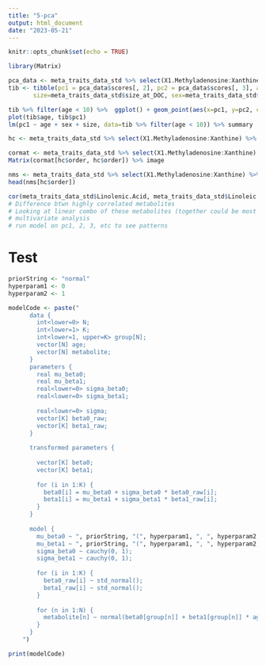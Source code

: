 ```yaml
---
title: "5-pca"
output: html_document
date: "2023-05-21"
---
```


```r
knitr::opts_chunk$set(echo = TRUE)
```

```r
library(Matrix)
```

```r
pca_data <- meta_traits_data_std %>% select(X1.Methyladenosine:Xanthine) %>%  princomp
tib <- tibble(pc1 = pca_data$scores[, 2], pc2 = pca_data$scores[, 3], age=meta_traits_data_std$age,
       size=meta_traits_data_std$size_at_DOC, sex=meta_traits_data_std$sex) 

tib %>% filter(age < 10) %>%  ggplot() + geom_point(aes(x=pc1, y=pc2, col=age)) + scale_color_viridis_b()
plot(tib$age, tib$pc1)
lm(pc1 ~ age + sex + size, data=tib %>% filter(age < 10)) %>% summary
```

```r
hc <- meta_traits_data_std %>% select(X1.Methyladenosine:Xanthine) %>% t %>% dist %>% hclust

cormat <- meta_traits_data_std %>% select(X1.Methyladenosine:Xanthine) %>% cor 
Matrix(cormat[hc$order, hc$order]) %>% image

nms <- meta_traits_data_std %>% select(X1.Methyladenosine:Xanthine) %>% colnames
head(nms[hc$order])

cor(meta_traits_data_std$Linolenic.Acid, meta_traits_data_std$Linoleic.Acid)
# Difference btwn highly correlated metabolites
# Looking at linear combo of these metabolites (together could be most predictive)
# multivariate analysis 
# run model on pc1, 2, 3, etc to see patterns
```

# Test

```r
priorString <- "normal"
hyperparam1 <- 0
hyperparam2 <- 1

modelCode <- paste("
      data {
        int<lower=0> N; 
        int<lower=1> K; 
        int<lower=1, upper=K> group[N];
        vector[N] age;
        vector[N] metabolite; 
      }
      parameters {
        real mu_beta0; 
        real mu_beta1; 
        real<lower=0> sigma_beta0; 
        real<lower=0> sigma_beta1; 
  
        real<lower=0> sigma; 
        vector[K] beta0_raw; 
        vector[K] beta1_raw;
      }
      
      transformed parameters {
  
        vector[K] beta0;
        vector[K] beta1;
  
        for (i in 1:K) {
          beta0[i] = mu_beta0 + sigma_beta0 * beta0_raw[i];
          beta1[i] = mu_beta1 + sigma_beta1 * beta1_raw[i];
        }
      }     
      
      model {
        mu_beta0 ~ ", priorString, "(", hyperparam1, ", ", hyperparam2, ");
        mu_beta1 ~ ", priorString, "(", hyperparam1, ", ", hyperparam2, ");
        sigma_beta0 ~ cauchy(0, 1);
        sigma_beta1 ~ cauchy(0, 1);
        
        for (i in 1:K) {
          beta0_raw[i] ~ std_normal();
          beta1_raw[i] ~ std_normal();
        }
  
        for (n in 1:N) {
          metabolite[n] ~ normal(beta0[group[n]] + beta1[group[n]] * age[n], sigma);
        }
      }
    ")
```

```r
print(modelCode)
```


